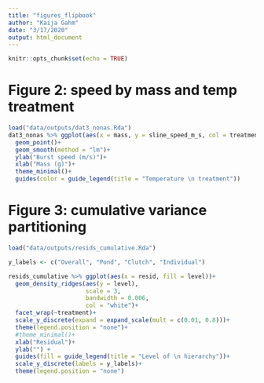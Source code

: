 ```yaml
---
title: "figures_flipbook"
author: "Kaija Gahm"
date: "3/17/2020"
output: html_document
---
```


```r
knitr::opts_chunk$set(echo = TRUE)
```

# Figure 2: speed by mass and temp treatment
```r
load("data/outputs/dat3_nonas.Rda")
dat3_nonas %>% ggplot(aes(x = mass, y = sline_speed_m_s, col = treatment))+
  geom_point()+
  geom_smooth(method = "lm")+
  ylab("Burst speed (m/s)")+
  xlab("Mass (g)")+
  theme_minimal()+
  guides(color = guide_legend(title = "Temperature \n treatment"))
```

# Figure 3: cumulative variance partitioning
```r
load("data/outputs/resids_cumulative.Rda")

y_labels <- c("Overall", "Pond", "Clutch", "Individual")

resids_cumulative %>% ggplot(aes(x = resid, fill = level))+
  geom_density_ridges(aes(y = level),
                      scale = 3,
                      bandwidth = 0.006,
                      col = "white")+
  facet_wrap(~treatment)+
  scale_y_discrete(expand = expand_scale(mult = c(0.01, 0.8)))+
  theme(legend.position = "none")+
  #theme_minimal()+
  xlab("Residual")+
  ylab("") +
  guides(fill = guide_legend(title = "Level of \n hierarchy"))+
  scale_y_discrete(labels = y_labels)+
  theme(legend.position = "none")
```

